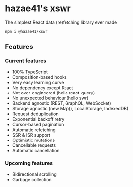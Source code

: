 # hazae41's xswr

The simplest React data (re)fetching library ever made

```bash
npm i @hazae41/xswr
```

## Features

### Current features 

- 100% TypeScript
- Composition-based hooks
- Very easy learning curve
- No dependency except React
- Not over-engineered (hello react-query)
- No unexpected behaviour (hello swr)
- Backend agnostic (REST, GraphQL, WebSocket)
- Storage agnostic (new Map(), LocalStorage, IndexedDB)
- Request deduplication
- Exponential backoff retry
- Cursor-based pagination
- Automatic refetching
- SSR & ISR support
- Optimistic mutations
- Cancellable requests
- Automatic cancellation

### Upcoming features

- Bidirectional scrolling
- Garbage collection
